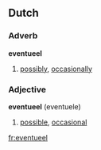 ==Dutch==

===Adverb===

'''eventueel'''

# [[possibly]], [[occasionally]]

===Adjective===

'''eventueel''' (eventuele)

# [[possible]], [[occasional]]

[[fr:eventueel]]